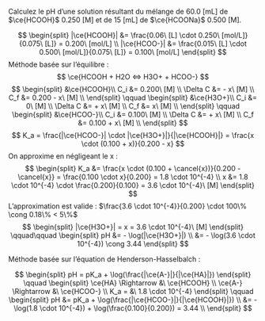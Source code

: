 ::: {.Exercise data-latex=""}

Calculez le pH d’une solution résultant du mélange de 60.0 [mL] de $\ce{HCOOH}$ 0.250 [M] et de 15 [mL] de $\ce{HCOONa}$ 0.500 [M].
\vspace{\stretch{1}}

:::

::: {.Answer data-latex=""}

$$
\begin{split}
  |\ce{HCOOH}| &= \frac{0.06\ [L] \cdot 0.250\ [mol/L]}{0.075\ [L]} = 0.200\ [mol/L] \\
  |\ce{HCOO-}| &= \frac{0.015\ [L] \cdot 0.500\ [mol/L]}{0.075\ [L]} = 0.100\ [mol/L]
\end{split}
$$
Méthode basée sur l'équilibre :
$$
\ce{HCOOH + H2O <=> H3O+ + HCOO-}
$$
$$
\begin{split}
&\ce{HCOOH}\\
C_i &= 0.200\ [M] \\
\Delta C &= - x\ [M] \\
C_f &= 0.200 - x\ [M] \\
\end{split}
\qquad
\begin{split}
&\ce{H3O+}\\
C_i &= 0\ [M] \\
\Delta C &= + x\ [M] \\
C_f &= x\ [M] \\
\end{split}
\qquad
\begin{split}
&\ce{HCOO-}\\
C_i &= 0.100\ [M] \\
\Delta C &= + x\ [M] \\
C_f &= 0.100 + x\ [M] \\
\end{split}
$$
$$
K_a = \frac{|\ce{HCOO-}| \cdot |\ce{H3O+}|}{|\ce{HCOOH}|} = \frac{x \cdot (0.100 + x)}{0.200 - x}
$$
On approxime en négligeant le x : 
$$
\begin{split}
K_a &= \frac{x \cdot (0.100 + \cancel{x})}{0.200 - \cancel{x}} = \frac{0.100 \cdot x}{0.200} = 1.8 \cdot 10^{-4} \\
x &= 1.8 \cdot 10^{-4} \cdot \frac{0.200}{0.100} = 3.6 \cdot 10^{-4}\ [M]
\end{split}
$$
L'approximation est valide : $\frac{3.6 \cdot 10^{-4}}{0.200} \cdot 100\% \cong 0.18\% < 5\%$
$$
\begin{split}
|\ce{H3O+}| = x = 3.6 \cdot 10^{-4}\ [M]
\end{split}
\qquad\qquad
\begin{split}
pH &= - \log(|\ce{H3O+}|) \\
 &= - \log(3.6 \cdot 10^{-4}) \cong 3.44
\end{split}
$$

Méthode basée sur l’équation de Henderson-Hasselbalch :

$$
\begin{split}
  pH = pK_a + \log(\frac{|\ce{A-}|}{|\ce{HA}|})
\end{split}
\qquad
\begin{split}
  \ce{HA} \Rightarrow &\ \ce{HCOOH} \\
  \ce{A-} \Rightarrow &\ \ce{HCOO-} \\
  K_a = &\ 1.8 \cdot 10^{-4}
\end{split}
\qquad
\begin{split}
  pH &= pK_a + \log(\frac{|\ce{HCOO-}|}{|\ce{HCOOH}|}) \\
  &= - \log(1.8 \cdot 10^{-4}) + \log(\frac{0.100}{0.200}) = 3.44 \\
\end{split}
$$
:::

